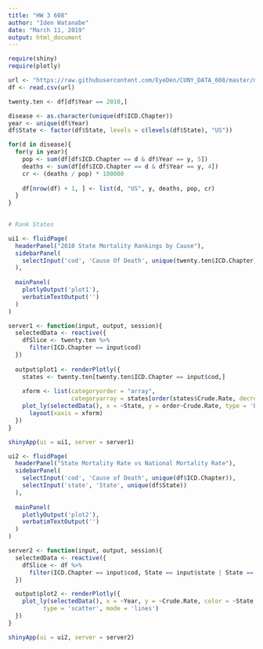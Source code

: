 ```yaml
---
title: "HW 3 608"
author: "Iden Watanabe"
date: "March 11, 2019"
output: html_document
---
```


```r
require(shiny)
require(plotly)
```

```r
url <- "https://raw.githubusercontent.com/EyeDen/CUNY_DATA_608/master/module3/data/cleaned-cdc-mortality-1999-2010-2.csv"
df <- read.csv(url)

twenty.ten <- df[df$Year == 2010,]

disease <- as.character(unique(df$ICD.Chapter))
year <- unique(df$Year)
df$State <- factor(df$State, levels = c(levels(df$State), "US"))

for(d in disease){
  for(y in year){
    pop <- sum(df[df$ICD.Chapter == d & df$Year == y, 5])
    deaths <- sum(df[df$ICD.Chapter == d & df$Year == y, 4])
    cr <- (deaths / pop) * 100000
    
    df[nrow(df) + 1, ] <- list(d, "US", y, deaths, pop, cr)
  }
}
  
```


```r
# Rank States

ui1 <- fluidPage(
  headerPanel("2010 State Mortality Rankings by Cause"),
  sidebarPanel(
    selectInput('cod', 'Cause Of Death', unique(twenty.ten$ICD.Chapter))
  ),
  
  mainPanel(
    plotlyOutput('plot1'),
    verbatimTextOutput('')
  )
)

server1 <- function(input, output, session){
  selectedData <- reactive({
    dfSlice <- twenty.ten %>%
      filter(ICD.Chapter == input$cod)
  })
  
  output$plot1 <- renderPlotly({
    states <- twenty.ten[twenty.ten$ICD.Chapter == input$cod,]
    
    xform <- list(categoryorder = "array",
                  categoryarray = states[order(states$Crude.Rate, decreasing = TRUE), 2])
    plot_ly(selectedData(), x = ~State, y = order~Crude.Rate, type = 'bar') %>%
      layout(xaxis = xform)
  })
}

shinyApp(ui = ui1, server = server1)
```

```r
ui2 <- fluidPage(
  headerPanel("State Mortality Rate vs National Mortality Rate"),
  sidebarPanel(
    selectInput('cod', 'Cause of Death', unique(df$ICD.Chapter)),
    selectInput('state', 'State', unique(df$State))
  ),
  
  mainPanel(
    plotlyOutput('plot2'),
    verbatimTextOutput('')
  )
)

server2 <- function(input, output, session){
  selectedData <- reactive({
    dfSlice <- df %>%
      filter(ICD.Chapter == input$cod, State == input$state | State == "US")
  })

  output$plot2 <- renderPlotly({
    plot_ly(selectedData(), x = ~Year, y = ~Crude.Rate, color = ~State,
          type = 'scatter', mode = 'lines')
  })
}

shinyApp(ui = ui2, server = server2)
```